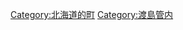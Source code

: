 {{Commonscat|Fukushima, Hokkaido}}
{{Catmore}}

{{DEFAULTSORT:Fukushima}}
[[Category:北海道的町|Category:北海道的町]]
[[Category:渡島管内|Category:渡島管内]]